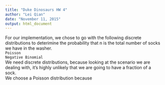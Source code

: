 ```yaml
---
title: "Duke Dinosaurs HW 4"
author: "Lei Qian"
date: "November 11, 2015"
output: html_document
---
```


For our implementation, we chose to go with the following discrete distributions to deterimine the probability that n is the total number of socks we have in the washer.    
`Poisson`     
`Negative Binomial`     
We need discrete distributions, because looking at the scenario we are dealing with, it's highly unlikely that we are going to have a fraction of a sock.    
We choose a Poisson distribution because 
